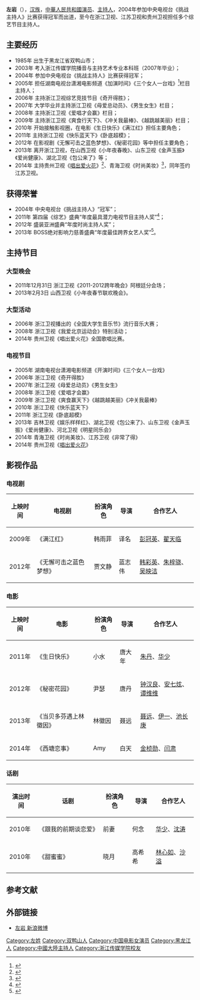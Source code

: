 {{艺人
| 姓名 = 左岩
| 类型 = 女艺人
| 图片 = 
| 图片简介 =  
| 原名 =   
| 英文名 =  
| 罗马拼音 =  
| 国籍 ={{PRC}} 
| 民族 = [[满族|满族]]
| 出生日期 = {{birth date and age|1985|8|23}}
| 出生地點 ={{CHN}}[[黑龙江省|黑龙江省]][[双鸭山市|双鸭山市]] 
| 职业     = [[演员|演员]]、[[主持人|主持人]]   
| 语言     = [[汉语|汉语]] 
| 教育程度 = [[浙江传媒学院|浙江传媒学院]] 
| 宗教信仰 = 
| 音乐类型 = [[华语流行|华语流行]]
| 活跃年代 =2004年-至今
| 唱片公司 =  
| 经纪公司 = [[浙江卫视|浙江卫视]]（2006-2013）<br>[[江苏卫视|江苏卫视]]（2014-至今） 
| 网站 = http://weibo.com/u/1273380037 左岩 新浪微博 
| imdb = 9147869
}}

'''左岩'''（{{bd|1985年|8月23日|catIdx=Z左}}），[[汉族|汉族]]，[[中華人民共和國|中華人民共和國]][[演员|演员]]、[[主持人|主持人]]，2004年参加中央电视台《挑战主持人》比赛获得冠军而出道，至今在浙江卫视、江苏卫视和贵州卫视担任多个综艺节目主持人。

==主要经历==
*1985年 出生于黑龙江省双鸭山市；
*2003年 考入浙江传媒学院播音与主持艺术专业本科班（2007年毕业）；
*2004年 参加中央电视台《挑战主持人》比赛获得冠军；
*2005年 担任湖南电视台潇湘电影频道《加演时间》《三个女人一台戏》<ref>{{Cite web |url=http://ent.sina.com.cn/v/m/2007-07-31/22591659171.shtml |title=《三个女人一台戏》主持人左岩小档案 |access-date=2014-05-09 |archive-date=2019-09-18 |archive-url=https://web.archive.org/web/20190918092959/http://ent.sina.com.cn/v/m/2007-07-31/22591659171.shtml |dead-url=no }}</ref>栏目主持人；
*2006年 主持浙江卫视综艺竞技节目《奇开得胜》；
*2007年 大学毕业并主持浙江卫视《母爱总动员》、《男生女生》栏目；
*2008年 主持浙江卫视《爱唱才会赢》栏目；
*2009年 主持浙江卫视《爽食行天下》、《冲关我最棒》、《越跳越美丽》栏目；
*2010年 开始接触影视圈，在电影《生日快乐》《满江红》担任主要角色；
*2011年 主持浙江卫视《快乐蓝天下》《卧底超模》；
*2012年 在影视剧《无懈可击之蓝色梦想》、《秘密花园》等中担任主要角色；
*2013年 离开浙江卫视，在山西卫视《小年夜春晚》、山东卫视《金声玉振》《爱尚健康》、湖北卫视《包公来了》等；
*2014年 主持贵州卫视《[[唱出爱火花|唱出爱火花]]》<ref>{{Cite web |url=http://news.xinhuanet.com/ent/2014-01/30/c_126081115.htm |title=《唱出爱火花》 贵州卫视热播 左岩深V主持惊艳 |access-date=2014-05-09 |archive-date=2014-03-04 |archive-url=https://web.archive.org/web/20140304191654/http://news.xinhuanet.com/ent/2014-01/30/c_126081115.htm |dead-url=no }}</ref>、青海卫视《时尚美妆》<ref>{{Cite web |url=http://ent.163.com/14/0225/09/9LU086AH00031GVS.html |title=左岩《时尚美妆》成首席女主播 气场堪比名模 |access-date=2014-05-09 |archive-date=2019-09-23 |archive-url=https://web.archive.org/web/20190923014121/http://ent.163.com/14/0225/09/9LU086AH00031GVS.html |dead-url=no }}</ref>，同年签约江苏卫视。

==获得荣誉==
*2004年 中央电视台《挑战主持人》“冠军”；
*2011年 第四届《综艺》盛典“年度最具潜力电视节目主持人奖”<ref>{{Cite web |url=http://ent.zjol.com.cn/05ent/system/2011/04/02/017412309.shtml |title=左岩获《综艺》年度潜力主持人奖：我的傻是演给你们看的 |access-date=2014-05-09 |archive-date=2019-09-27 |archive-url=https://web.archive.org/web/20190927145237/http://ent.zjol.com.cn/05ent/system/2011/04/02/017412309.shtml |dead-url=no }}</ref>；
*2012年 盛装亚洲盛典“年度时尚主持人奖”；
*2013年 BOSS绝对影响力慈善盛典“年度最佳跨界女艺人奖”<ref>{{Cite web |url=http://ent.163.com/14/0113/14/9IFOPOV500034OGT.html |title=主持人左岩获"跨界慈善明星"大奖：应该做的 |access-date=2014-05-09 |archive-date=2019-09-29 |archive-url=https://web.archive.org/web/20190929130924/http://ent.163.com/14/0113/14/9IFOPOV500034OGT.html |dead-url=no }}</ref>。

==主持节目== 
===大型晚会===
*2011年12月31日 浙江卫视《2011-2012跨年晚会》阿根廷分会场；
*2013年2月3日 山西卫视《小年夜春节联欢晚会》。
===大型活动===
*2006年 浙江卫视播出的《全国大学生音乐节》流行音乐大赛；
*2008年 浙江卫视《我爱北京运动会》特别活动；
*2014年 贵州卫视《唱出爱火花》全国歌唱比赛。
===电视节目===
*2005年 湖南电视台潇湘电影频道《开演时间》《三个女人一台戏》
*2006年 浙江卫视《奇开得胜》
*2007年 浙江卫视《母爱总动员》《男生女生》
*2008年 浙江卫视《爱唱才会赢》
*2009年 浙江卫视《爽食赢天下》《越跳越美丽》《冲关我最棒》
*2010年 浙江卫视《快乐蓝天下》
*2011年 浙江卫视《卧底超模》 
*2013年 吉林卫视《娱乐样样红》、湖北卫视《包公来了》、山东卫视《金声玉振》《爱尚健康》、河北卫视《明星同乐会》
*2014年 青海卫视《时尚美妆》、江苏卫视《非常了得》
*2014年 贵州卫视《[[唱出爱火花|唱出爱火花]]》

==影视作品==
===电视剧===
{| class="wikitable"
|-
! 上映时间 !! 电视剧 !! 扮演角色 !!导演 !!合作艺人
|-
| 2009年 || 《满江红》 || 韩雨菲 || 译名 ||[[彭冠英|彭冠英]]、[[翟天临|翟天临]]
|-
| 2012年 || 《无懈可击之蓝色梦想》 ||贾文静 ||蓝志伟|| [[韩彩英|韩彩英]]、[[朱梓骁|朱梓骁]]、[[吴映洁|吴映洁]] 
|}

===电影=== 
{| class="wikitable"
|-
! 上映时间 !! 电影 !! 扮演角色 !!导演 !!合作艺人
|-
| 2011年 || 《生日快乐》 || 小水 || 唐大年 ||[[朱丹|朱丹]]、[[华少|华少]]
|-
| 2012年 || 《秘密花园》 || 尹瑟 || 唐丹 || [[钟汉良|钟汉良]]、[[安七炫|安七炫]]、[[谭维维|谭维维]]
|-
| 2013年 || 《当贝多芬遇上林徽因》 || 林徽因 || 聂远 ||[[聂远|聂远]]、[[伊一|伊一]]、[[池长庚|池长庚]]
|-
| 2014年 || 《西塘恋事》 || Amy  || 白天 ||[[金桢勋|金桢勋]]、[[闫肃|闫肃]] 
|}

===话剧===
{| class="wikitable"
|-
! 演出时间 !! 话剧 !! 扮演角色 !!导演 !!合作艺人
|-
| 2010年 || 《跟我的前期谈恋爱》 || 前妻 || 何念 ||[[华少|华少]]、[[沈涛|沈涛]]
|-
| 2010年 || 《甜蜜蜜》 || 晓月 ||高希希|| [[林心如|林心如]]、[[沙溢|沙溢]] 
|}
==参考文献==
{{reflist}}

==外部链接==  
*[http://weibo.com/u/1273380037 左岩 新浪微博] {{Wayback|url=http://weibo.com/u/1273380037 |date=20170925124500 }}
  
{{DEFAULTSORT:Z左}}
[[Category:左姓|Category:左姓]]
[[Category:双鸭山人|Category:双鸭山人]]
[[Category:中国电影女演员|Category:中国电影女演员]]
[[Category:黑龙江人|Category:黑龙江人]]
[[Category:中國大陸主持人|Category:中國大陸主持人]] 
[[Category:浙江传媒学院校友|Category:浙江传媒学院校友]]